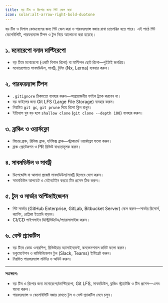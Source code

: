 ```yaml
---
title: বড় টিম ও রিপোর জন্য গিট স্কেল করা
icon: solar:alt-arrow-right-bold-duotone
---
```


বড় টিম ও বিশাল কোডবেসের জন্য গিট স্কেল করা ও পারফরম্যান্স বজায় রাখা চ্যালেঞ্জিং হতে পারে। এই পাঠে গিট স্কেলেবিলিটি, পারফরম্যান্স টিপস ও টুল নিয়ে আলোচনা করা হয়েছে।

## ১. মনোরেপো বনাম মাল্টিরেপো
- বড় টিমে মনোরেপো (একটি বিশাল রিপো) বা মাল্টিপল ছোট রিপো—দুইটাই জনপ্রিয়।
- মনোরেপোতে সাবমডিউল, সাবট্রি, টুলিং (Nx, Lerna) ব্যবহার করুন।

## ২. পারফরম্যান্স টিপস
- `.gitignore` ঠিকমতো ব্যবহার করুন—অপ্রয়োজনীয় ফাইল ট্র্যাক করবেন না।
- বড় ফাইলের জন্য Git LFS (Large File Storage) ব্যবহার করুন।
- নিয়মিত `git gc`, `git prune` দিয়ে রিপো ক্লিন রাখুন।
- ইতিহাস খুব বড় হলে `shallow clone` (`git clone --depth 100`) ব্যবহার করুন।

## ৩. ব্রাঞ্চিং ও ওয়ার্কফ্লো
- ফিচার ব্রাঞ্চ, রিলিজ ব্রাঞ্চ, হটফিক্স ব্রাঞ্চ—স্ট্রাকচার্ড ওয়ার্কফ্লো ফলো করুন।
- ব্রাঞ্চ প্রোটেকশন ও PR রিভিউ বাধ্যতামূলক করুন।

## ৪. সাবমডিউল ও সাবট্রি
- ডিপেন্ডেন্সি বা আলাদা প্রজেক্ট সাবমডিউল/সাবট্রি হিসেবে যোগ করুন।
- সাবমডিউল আপডেট ও মেইনটেইন করতে টিম প্রসেস ঠিক করুন।

## ৫. টুল ও সার্ভার অপ্টিমাইজেশন
- গিট সার্ভার (GitHub Enterprise, GitLab, Bitbucket Server) স্কেল করুন—সার্ভার রিসোর্স, ক্যাশিং, রেপ্লিকা ইত্যাদি বাড়ান।
- CI/CD পাইপলাইন ডিস্ট্রিবিউটেড/প্যারালালাইজ করুন।

## ৬. বেস্ট প্র্যাকটিস
- বড় টিমে কোড ওনারশিপ, রিভিউয়ার অ্যাসাইনমেন্ট, কনভেনশনাল কমিট ফলো করুন।
- ডকুমেন্টেশন ও কমিউনিকেশন টুল (Slack, Teams) ইন্টিগ্রেট করুন।
- নিয়মিত পারফরম্যান্স মনিটর ও অডিট করুন।

---

**সংক্ষেপে:**
- বড় টিম ও রিপোর জন্য মনোরেপো/মাল্টিরেপো, Git LFS, সাবমডিউল, ব্রাঞ্চিং স্ট্র্যাটেজি ও টিম প্রসেস—এসব ফলো করুন।
- পারফরম্যান্স ও স্কেলেবিলিটি বজায় রাখতে টুল ও বেস্ট প্র্যাকটিস মেনে চলুন।

